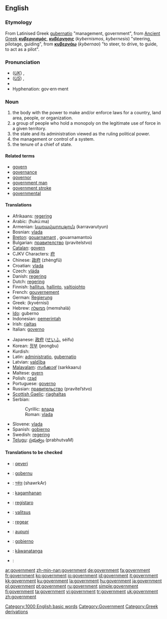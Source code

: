 ==English==

{{rank|according|walked|office|600|government|particular|charge|church}}

===Etymology===
From Latinised Greek [[gubernatio]] "management, government", from [[Ancient Greek]] '''[[κυβερνισμός]]''', '''[[κυβέρνησις]]''' (''kybernismos'', ''kybernesis'') "steering, pilotage, guiding", from '''[[κυβερνάω]]''' (''kybernao'') "to steer, to drive, to guide, to act as a pilot".

===Pronunciation===
*(''[[Received Pronunciation|UK]]'') {{IPA|/ˈgʌvənmənt/}}, {{SAMPA|/"gVv@nm@nt/}}
*(''[[General American|US]]'') {{IPA|/ˈɡʌvɚnmənt/}}, {{SAMPA|/"gVv@`nm@nt/}}
*{{audio|en-us-government.ogg|Audio (US)}}
*Hyphenation: gov·ern·ment

===Noun===
{{en-noun}}

# the body with the power to make and/or enforce laws for a country, land area, people, or organization.
# a group of people who hold a monopoly on the legitimate use of force in a given territory.
# the state and its administration viewed as the ruling political power.
# the management or control of a system.
# the tenure of a chief of state.

====Related terms====
*[[govern]]
*[[governance]]
*[[governor]]
*[[government man]]
*[[government stroke]]
*[[governmental]]

====Translations====
{{trans-top|government}}
*Afrikaans: [[regering]]
*Arabic: {{ARchar|[[حكومة]]}} (ħukú:ma) {{f}}
*Armenian: [[կառավարություն]] (karravarutyun)
*Bosnian: [[vlada]] {{f}}
*[[Breton]]: [[gouarnamant]] {{m}}, gouarnamantoù {{p}}
*Bulgarian: [[правителство]] (pravitelstvo) {{n}}
*[[Catalan]]: [[govern]] {{m}}
*CJKV Characters: [[府]]
*Chinese: [[政府]] (zhèngfǔ)
*Croatian: [[vlada]] {{f}}
*Czech: [[vláda]] {{f}}
*Danish: [[regering]] {{c}}
*Dutch: [[regering]]
*Finnish: [[hallitus]], [[hallinto]], [[valtiojohto]]
*French: [[gouvernement]] {{m}}
*German: [[Regierung]] {{f}}
*Greek: {{t|el|κυβέρνηση|f}}  (kyvérnisi)
*Hebrew: [[ממשלה]] (memshalá) {{f}}
*[[Ido]]: guberno
*Indonesian: [[pemerintah]]
*Irish: [[rialtas]]
*Italian: [[governo]] {{m}}
{{trans-mid}}
*Japanese: [[政府]] ([[せいふ]], séifu)
*Korean: [[정부]] (jeongbu)
*Kurdish: {{KUchar|[[حوکمه‌ت]]}}
*Latin: [[administratio]], [[gubernatio]] {{f}}
*Latvian: [[valdība]] {{f}}
*[[Malayalam]]: [[സര്‍ക്കാര്]] (sarkkaaru)
*Maltese: [[gvern]]
*Polish: [[rząd]] {{m}}
*Portuguese: [[governo]] {{m}}
*Russian: [[правительство]] (pravítel’stvo) {{n}}
*[[Scottish Gaelic]]: [[riaghaltas]]
*Serbian:
*:Cyrillic: [[влада]] {{f}}
*:Roman: [[vlada#Serbian|vlada]] {{f}}
*Slovene: [[vlada]] {{f}}
*Spanish: [[gobierno]] {{m}}
*Swedish: [[regering]]
*[[Telugu]]: [[ప్రభుత్వం]] (prabhutvaM)
{{trans-bottom}}

====Translations to be checked====
{{checktrans}}
{{top}}
*{{ttbc|Albanian}}: [[qeveri]]
*{{ttbc|Basque}}: [[gobernu]]
*{{ttbc|Bengali}}: [[সর্কার]] (shawrkAr)
*{{ttbc|Cebuano}}: [[kagamhanan]]
*{{ttbc|Esperanto}}: [[registaro]]
*{{ttbc|Estonian}}: [[valitsus]]
{{mid}}
*{{ttbc|Frisian}}: [[regear]]
*{{ttbc|Hawaiian}}: [[aupuni]]
*{{ttbc|Ilongo}}: [[gobierno]]
*{{ttbc|Maori}}: [[kāwanatanga]]
*{{ttbc|Persian}}: {{FAchar|[[عقل اختيار]]}}
{{bottom}}

[[Category:1000 English basic words]]
[[Category:Government]]
[[Category:Greek derivations]]

[[ar:government]]
[[zh-min-nan:government]]
[[de:government]]
[[fa:government]]
[[fr:government]]
[[ko:government]]
[[io:government]]
[[id:government]]
[[it:government]]
[[kk:government]]
[[ku:government]]
[[la:government]]
[[hu:government]]
[[ja:government]]
[[pl:government]]
[[pt:government]]
[[ru:government]]
[[simple:government]]
[[fi:government]]
[[ta:government]]
[[vi:government]]
[[tr:government]]
[[uk:government]]
[[zh:government]]